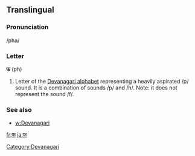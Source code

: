 ==Translingual==
===Pronunciation===
/pha/
===Letter===
'''फ''' (ph)
#Letter of the [[Devanagari alphabet]] representing a heavily aspirated /p/ sound.  It is a combination of sounds /p/ and /h/.  Note:  it does not represent the sound /f/.

===See also===
*[[w:Devanagari]]

[[Category:Devanagari]]

[[fr:फ]]
[[ja:फ]]